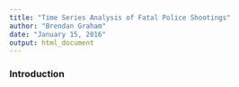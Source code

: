 ```yaml
---
title: "Time Series Analysis of Fatal Police Shootings"
author: "Brendan Graham"
date: "January 15, 2016"
output: html_document
---
```

### Introduction
